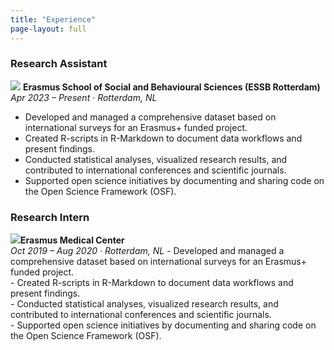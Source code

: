 ```yaml
---
title: "Experience"
page-layout: full
---
```


::::: experience-grid
::: card
### Research Assistant
![](assets/eur-logo.svg){.exp-logo}
**Erasmus School of Social and Behavioural Sciences (ESSB Rotterdam)**\
*Apr 2023 – Present · Rotterdam, NL*

-   Developed and managed a comprehensive dataset based on international surveys for an Erasmus+ funded project.\
-   Created R-scripts in R-Markdown to document data workflows and present findings.\
-   Conducted statistical analyses, visualized research results, and contributed to international conferences and scientific journals.\
-   Supported open science initiatives by documenting and sharing code on the Open Science Framework (OSF).\
:::

::: card
### Research Intern
![](assets/emc-logo.svg){.exp-logo}**Erasmus Medical Center**\
*Oct 2019 – Aug 2020 · Rotterdam, NL*
-   Developed and managed a comprehensive dataset based on international surveys for an Erasmus+ funded project.\
-   Created R-scripts in R-Markdown to document data workflows and present findings.\
-   Conducted statistical analyses, visualized research results, and contributed to international conferences and scientific journals.\
-   Supported open science initiatives by documenting and sharing code on the Open Science Framework (OSF).\
:::
:::::
